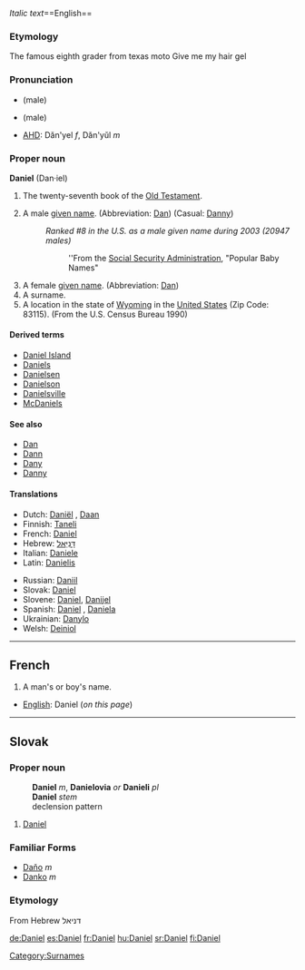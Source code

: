 ''Italic text''==English==
{{Bible|27|Ezekiel|Hosea}}

===Etymology===
The famous eighth grader from texas moto Give me my hair gel

===Pronunciation===
*{{IPA|/ˈdæn.jəl/}} (male)
*{{SAMPA|/"d{n.j@l/}} (male)
*[[AHD]]: Dăn'yel ''f'', Dăn'yŭl ''m''

===Proper noun===
'''Daniel''' (Dan&middot;iel)

# The twenty-seventh book of the [[Old Testament]].
#{{given name|male|from Hebrew|}} A male [[given name]]. (Abbreviation: [[Dan]]) (Casual: [[Danny]])
#:''Ranked #8 in the U.S. as a male given name during 2003 (20947 males)''
#::''From the [http://www.ssa.gov Social Security Administration], "Popular Baby Names"
#A female [[given name]]. (Abbreviation: [[Dan]])
#A surname.
#A location in the state of [[Wyoming]] in the [[United States]] (Zip Code: 83115). (From the U.S. Census Bureau 1990)

[[Category:Surnames]]

====Derived terms====
*[[Daniel Island]]
*[[Daniels]]
*[[Danielsen]]
*[[Danielson]]
*[[Danielsville]]
*[[McDaniels]]

====See also====
*[[Dan]]
*[[Dann]]
*[[Dany]]
*[[Danny]]

====Translations====
{{top}}
*Dutch: [[Daniël]] {{m}}, [[Daan]] {{m}}
*Finnish: [[Taneli]]
*French: [[Daniel]]
*Hebrew: [[דניאל|דָּנִיֵּאל]] {{mf}}
*Italian: [[Daniele]]
*Latin: [[Danielis]]
{{mid}}
*Russian: [[Daniil]]
*Slovak: [[Daniel#Slovak|Daniel]] {{m}}
*Slovene: [[Daniel]], [[Danijel]]
*Spanish: [[Daniel]] {{m}}, [[Daniela]] {{f}}
*Ukrainian: [[Danylo]]
*Welsh: [[Deiniol]]
{{bottom}}
----

==French==

#A man's or boy's name.

*[[English]]: Daniel (''on this page'')
----

==Slovak==
===Proper noun===
:'''Daniel''' ''m'', '''Danielovia''' ''or'' '''Danieli''' ''pl''
:'''Daniel''' ''stem''
:declension pattern {{chlap}}
# [[Daniel#English|Daniel]]
===Familiar Forms===
* [[Daňo]] ''m''
* [[Danko]] ''m''
===Etymology===
From Hebrew דניאל

[[de:Daniel]]
[[es:Daniel]]
[[fr:Daniel]]
[[hu:Daniel]]
[[sr:Daniel]]
[[fi:Daniel]]